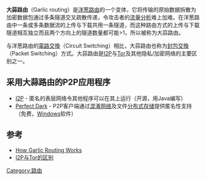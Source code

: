 {{merge from|大蒜路由器|discuss=Talk:大蒜路由#请求与大蒜路由器合并|time=2020-03-17T22:28:34+00:00}}
{{expand|time=2013-03-11T12:46:48+00:00}}
{{unreferenced|time=2013-03-11T12:46:48+00:00}}
'''大蒜路由'''（Garlic routing）是[[洋葱路由|洋葱路由]]的一个变体，它将传输的原始数据拆散为加密数据包通过多条隧道交叉疏散传递，令攻击者的[[流量分析|流量分析]]难上加难。在洋葱路由中一条或多条数据流的上传与下载共用一条隧道，而这种路由方式的上传与下载隧道相互独立而且两个方向上的隧道数量都可能>1，所以被称为大蒜路由。

与洋葱路由的[[電路交換|電路交換]]（Circuit Switching）相比，大蒜路由也称为[[封包交換|封包交換]]（Packet Switching）方式。大蒜路由是[[I2P|I2P]]与[[Tor|Tor]]及其他隐私/加密网络的主要区别之一。

==采用大蒜路由的P2P应用程序==

* [[I2P|I2P]] - 匿名的表层网络令其他程序可以在其上运行（开源，用Java编写）
* [[Perfect_Dark_(P2P)|Perfect Dark]] - P2P客户端通过[[混淆网络|混淆网络]]及文件[[分布式存储|分布式存储]]提供匿名性支持（免费，[[Microsoft_Windows|Windows]]软件）

== 参考 ==
*[http://www.i2p2.de/how_garlicrouting How Garlic Routing Works] {{Wayback|url=http://www.i2p2.de/how_garlicrouting |date=20090917204534 }}
*[https://web.archive.org/web/20091214055347/http://www.i2p2.de/faq_zh.html#difftor I2P与Tor的区别]

{{I2P}}
{{突破网络封锁技术}}
{{internet-stub}}

[[Category:路由|Category:路由]]